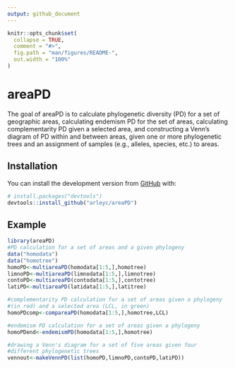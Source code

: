 ```yaml
---
output: github_document
---
```


<!-- README.md is generated from README.Rmd. Please edit that file -->

```r
knitr::opts_chunk$set(
  collapse = TRUE,
  comment = "#>",
  fig.path = "man/figures/README-",
  out.width = "100%"
)
```

# areaPD

<!-- badges: start -->
<!-- badges: end -->

The goal of areaPD is to calculate phylogenetic diversity (PD)
for a set of geographic areas, calculating endemism PD for the
set of areas, calculating complementarity PD given a selected 
area, and constructing a Venn's diagram of PD within and between 
areas, given one or more phylogenetic trees and an assignment of 
samples (e.g., alleles, species, etc.) to areas.

## Installation

You can install the development version from [GitHub](https://github.com/) with:

``` r
# install.packages("devtools")
devtools::install_github("arleyc/areaPD")
```
## Example

```r
library(areaPD)
#PD calculation for a set of areas and a given phylogeny
data("homodata")
data("homotree")
homoPD<-multiareaPD(homodata[1:5,],homotree)
limnoPD<-multiareaPD(limnodata[1:5,],limnotree)
contoPD<-multiareaPD(contodata[1:5,],contotree)
latiPD<-multiareaPD(latidata[1:5,],latitree)
```

```r
#complementarity PD calculation for a set of areas given a phylogeny
#(in red) and a selected area (LCL, in green)
homoPDcomp<-compareaPD(homodata[1:5,],homotree,LCL)
```

```r
#endemism PD calculation for a set of areas given a phylogeny
homoPDend<-endemismPD(homodata[1:5,],homotree)
```

```r
#drawing a Venn's diagram for a set of five areas given four
#different phylogenetic trees
vennout<-makeVennPD(list(homoPD,limnoPD,contoPD,latiPD))
```
